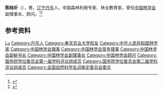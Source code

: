 '''陈陆圻'''（{{bd|1918年|3月31日|1992年|9月10日}}），男，[[辽宁|辽宁]][[丹东市|丹东]]人，中国森林利用专家、林业教育家，曾任[[中国林学会|中国林学会]]副理事长、顾问。<ref>{{Cite book|title=中国农业百科全书 • 森林工业卷|author=中国农业百科全书总编辑委员会森林工业卷编辑委员会, 中国农业百科全书编辑部编|publisher=农业出版社|year=1993|isbn=|location=北京|pages=}}</ref><ref>{{Cite book|title=中国科学技术专家传略 • 农学编 林业卷 一|author=中国科学技术协会编; 董智勇主编; 吴博, 刘于鹤, 沈国舫等副主编|publisher=中国科学技术出版社|year=1991|isbn=|location=北京|pages=}}</ref>

== 参考资料 ==
{{reflist}}

{{国务院学位委员会第一届学科评议组/农学}}
{{国务院学位委员会第二届学科评议组/农学}}
{{Navboxes
| title  = 陈陆圻在[[中国林学会|中国林学会]]的职务
| list1  =
{{中国林学会第二届理事会}}
{{中国林学会第三届理事会}}
{{中国林学会第四届理事会}}
{{中国林学会第五届理事会}}
{{中国林学会第六届理事会}}
{{中国林学会第七届理事会}}
}}
{{Navboxes
| title  = 陈陆圻在[[全国科学技术名词审定委员会|全国科学技术名词审定委员会]]的职务
| list1  =
{{全国自然科学名词审定委员会第一届全国委员会}}
}}

{{Authority control}}
{{DEFAULTSORT:Chen陈}}
[[Category:陈姓|Lu]]
[[Category:丹东人|Category:丹东人]]
[[Category:奉天农业大学校友|Category:奉天农业大学校友]]
[[Category:中华人民共和国林学家|Category:中华人民共和国林学家]]
[[Category:中国林学会理事|Category:中国林学会理事]]
[[Category:中国林学会常务理事|Category:中国林学会常务理事]]
[[Category:中国林学会副秘书长|Category:中国林学会副秘书长]]
[[Category:中国林学会副理事长|Category:中国林学会副理事长]]
[[Category:中国林学会顾问|Category:中国林学会顾问]]
[[Category:国务院学位委员会第一届学科评议组成员|Category:国务院学位委员会第一届学科评议组成员]]
[[Category:国务院学位委员会第二届学科评议组成员|Category:国务院学位委员会第二届学科评议组成员]]
[[Category:全国自然科学名词审定委员会委员|Category:全国自然科学名词审定委员会委员]]

{{中国人物小作品}}